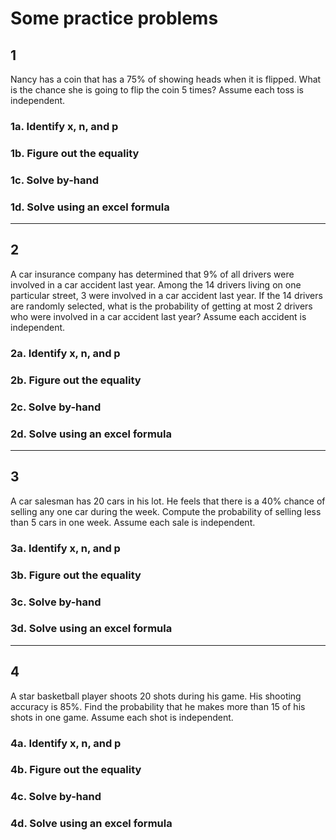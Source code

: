 # Some practice problems

## 1

Nancy has a coin that has a 75% of showing heads when it is flipped. What is the
chance she is going to flip the coin 5 times? Assume each toss is independent.

### 1a. Identify x, n, and p

### 1b. Figure out the equality

### 1c. Solve by-hand

### 1d. Solve using an excel formula

***

## 2

A car insurance company has determined that 9% of all drivers were involved in a
car accident last year. Among the 14 drivers living on one particular street, 3
were involved in a car accident last year. If the 14 drivers are randomly
selected, what is the probability of getting at most 2 drivers who were involved
in a car accident last year? Assume each accident is independent.

### 2a. Identify x, n, and p

### 2b. Figure out the equality

### 2c. Solve by-hand

### 2d. Solve using an excel formula

***

## 3

A car salesman has 20 cars in his lot. He feels that there is a 40% chance of
selling any one car during the week. Compute the probability of selling less
than 5 cars in one week. Assume each sale is independent.

### 3a. Identify x, n, and p

### 3b. Figure out the equality

### 3c. Solve by-hand

### 3d. Solve using an excel formula

***

## 4

A star basketball player shoots 20 shots during his game. His shooting accuracy 
is 85%. Find the probability that he makes more than 15 of his shots in one 
game. Assume each shot is independent.

### 4a. Identify x, n, and p

### 4b. Figure out the equality

### 4c. Solve by-hand

### 4d. Solve using an excel formula